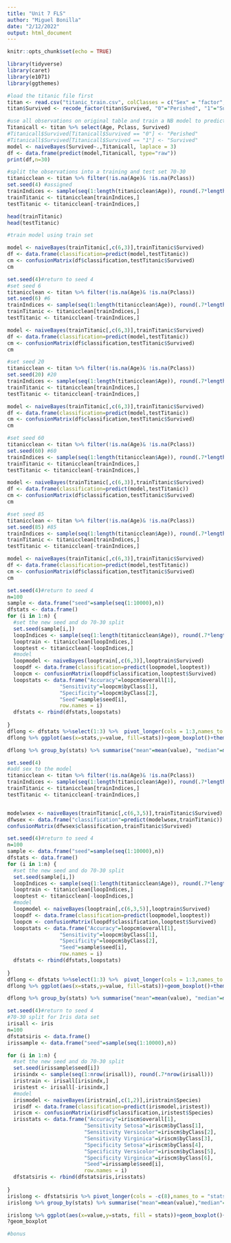 ```yaml
---
title: "Unit 7 FLS"
author: "Miguel Bonilla"
date: "2/12/2022"
output: html_document
---
```


```r
knitr::opts_chunk$set(echo = TRUE)
```

```r
library(tidyverse)
library(caret)
library(e1071)
library(ggthemes)


```


```r
#load the titanic file first
titan <- read.csv("titanic_train.csv", colClasses = c("Sex" = "factor","Survived"="factor"))
titan$Survived <- recode_factor(titan$Survived, "0"="Perished", "1"="Survived")

```

```r
#use all observations on original table and train a NB model to predict
Titanicall <- titan %>% select(Age, Pclass, Survived)
#Titanicall$Survived[Titanicall$Survived == "0"] <- "Perished"
#Titanicall$Survived[Titanicall$Survived == "1"] <- "Survived"
model <- naiveBayes(Survived~.,Titanicall, laplace = 3)
df <- data.frame(predict(model,Titanicall, type="raw"))
print(df,n=30)

```


```r
#split the observations into a training and test set 70-30
titanicclean <- titan %>% filter(!is.na(Age)& !is.na(Pclass))
set.seed(4) #assigned
trainIndices <- sample(seq(1:length(titanicclean$Age)), round(.7*length(titanicclean$Age)))
trainTitanic <- titanicclean[trainIndices,]
testTitanic <- titanicclean[-trainIndices,]

head(trainTitanic)
head(testTitanic)

```


```r
#train model using train set

model <- naiveBayes(trainTitanic[,c(6,3)],trainTitanic$Survived)
df <- data.frame(classification=predict(model,testTitanic))
cm <- confusionMatrix(df$classification,testTitanic$Survived)
cm

```


```r
set.seed(4)#return to seed 4
#set seed 6
titanicclean <- titan %>% filter(!is.na(Age)& !is.na(Pclass))
set.seed(6) #6
trainIndices <- sample(seq(1:length(titanicclean$Age)), round(.7*length(titanicclean$Age)))
trainTitanic <- titanicclean[trainIndices,]
testTitanic <- titanicclean[-trainIndices,]

model <- naiveBayes(trainTitanic[,c(6,3)],trainTitanic$Survived)
df <- data.frame(classification=predict(model,testTitanic))
cm <- confusionMatrix(df$classification,testTitanic$Survived)
cm

#set seed 20
titanicclean <- titan %>% filter(!is.na(Age)& !is.na(Pclass))
set.seed(20) #20
trainIndices <- sample(seq(1:length(titanicclean$Age)), round(.7*length(titanicclean$Age)))
trainTitanic <- titanicclean[trainIndices,]
testTitanic <- titanicclean[-trainIndices,]

model <- naiveBayes(trainTitanic[,c(6,3)],trainTitanic$Survived)
df <- data.frame(classification=predict(model,testTitanic))
cm <- confusionMatrix(df$classification,testTitanic$Survived)
cm

#set seed 60
titanicclean <- titan %>% filter(!is.na(Age)& !is.na(Pclass))
set.seed(60) #60
trainIndices <- sample(seq(1:length(titanicclean$Age)), round(.7*length(titanicclean$Age)))
trainTitanic <- titanicclean[trainIndices,]
testTitanic <- titanicclean[-trainIndices,]

model <- naiveBayes(trainTitanic[,c(6,3)],trainTitanic$Survived)
df <- data.frame(classification=predict(model,testTitanic))
cm <- confusionMatrix(df$classification,testTitanic$Survived)
cm

#set seed 85
titanicclean <- titan %>% filter(!is.na(Age)& !is.na(Pclass))
set.seed(85) #85
trainIndices <- sample(seq(1:length(titanicclean$Age)), round(.7*length(titanicclean$Age)))
trainTitanic <- titanicclean[trainIndices,]
testTitanic <- titanicclean[-trainIndices,]

model <- naiveBayes(trainTitanic[,c(6,3)],trainTitanic$Survived)
df <- data.frame(classification=predict(model,testTitanic))
cm <- confusionMatrix(df$classification,testTitanic$Survived)
cm
```


```r
set.seed(4)#return to seed 4
n=100
sample <- data.frame("seed"=sample(seq(1:10000),n))
dfstats <- data.frame()
for (i in 1:n) {
  #set the new seed and do 70-30 split
  set.seed(sample[i,])
  loopIndices <- sample(seq(1:length(titanicclean$Age)), round(.7*length(titanicclean$Age)))
  looptrain <- titanicclean[loopIndices,]
  looptest <- titanicclean[-loopIndices,]
  #model
  loopmodel <- naiveBayes(looptrain[,c(6,3)],looptrain$Survived)
  loopdf <- data.frame(classification=predict(loopmodel,looptest))
  loopcm <- confusionMatrix(loopdf$classification,looptest$Survived)
  loopstats <- data.frame("Accuracy"=loopcm$overall[1],
                 "Sensitivity"=loopcm$byClass[1],
                 "Specificity"=loopcm$byClass[2],
                 "Seed"=sample$seed[i],
                 row.names = i)
  dfstats <- rbind(dfstats,loopstats)
  
}
dflong <- dfstats %>%select(1:3) %>%  pivot_longer(cols = 1:3,names_to = "stats",values_to = "value")
dflong %>% ggplot(aes(x=stats,y=value, fill=stats))+geom_boxplot()+theme_hc()+scale_fill_pander()+stat_summary(fun = "mean", shape = 5, color = "white",size = .4)+ggtitle("Distribution of Accuracy, Sensitivity and Specificity")

dflong %>% group_by(stats) %>% summarise("mean"=mean(value), "median"=median(value))

```


```r
set.seed(4)
#add sex to the model
titanicclean <- titan %>% filter(!is.na(Age)& !is.na(Pclass))
trainIndices <- sample(seq(1:length(titanicclean$Age)), round(.7*length(titanicclean$Age)))
trainTitanic <- titanicclean[trainIndices,]
testTitanic <- titanicclean[-trainIndices,]


modelwsex <- naiveBayes(trainTitanic[,c(6,3,5)],trainTitanic$Survived)
dfwsex <- data.frame("classification"=predict(modelwsex,trainTitanic))
confusionMatrix(dfwsex$classification,trainTitanic$Survived)

```

```r
set.seed(4)#return to seed 4
n=100
sample <- data.frame("seed"=sample(seq(1:10000),n))
dfstats <- data.frame()
for (i in 1:n) {
  #set the new seed and do 70-30 split
  set.seed(sample[i,])
  loopIndices <- sample(seq(1:length(titanicclean$Age)), round(.7*length(titanicclean$Age)))
  looptrain <- titanicclean[loopIndices,]
  looptest <- titanicclean[-loopIndices,]
  #model
  loopmodel <- naiveBayes(looptrain[,c(6,3,5)],looptrain$Survived)
  loopdf <- data.frame(classification=predict(loopmodel,looptest))
  loopcm <- confusionMatrix(loopdf$classification,looptest$Survived)
  loopstats <- data.frame("Accuracy"=loopcm$overall[1],
                 "Sensitivity"=loopcm$byClass[1],
                 "Specificity"=loopcm$byClass[2],
                 "Seed"=sample$seed[i],
                 row.names = i)
  dfstats <- rbind(dfstats,loopstats)
  
}
dflong <- dfstats %>%select(1:3) %>%  pivot_longer(cols = 1:3,names_to = "stats",values_to = "value")
dflong %>% ggplot(aes(x=stats,y=value, fill=stats))+geom_boxplot()+theme_hc()+scale_fill_pander()+stat_summary(fun = "mean", shape = 5, color = "white",size = .4)+ggtitle("Distribution of Accuracy, Sensitivity and Specificity")

dflong %>% group_by(stats) %>% summarise("mean"=mean(value), "median"=median(value))

```


```r
set.seed(4)#return to seed 4
#70-30 split for Iris data set
irisall <- iris
n=100
dfstatsiris <- data.frame()
irissample <- data.frame("seed"=sample(seq(1:10000),n))

for (i in 1:n) {
  #set the new seed and do 70-30 split
  set.seed(irissample$seed[i])
  irisindx <- sample(seq(1:nrow(irisall)), round(.7*nrow(irisall)))
  iristrain <- irisall[irisindx,]
  iristest <- irisall[-irisindx,]
  #model
  irismodel <- naiveBayes(iristrain[,c(1,2)],iristrain$Species)
  irisdf <- data.frame(classification=predict(irismodel,iristest))
  iriscm <- confusionMatrix(irisdf$classification,iristest$Species)
  irisstats <- data.frame("Accuracy"=iriscm$overall[1],
                         "Sensitivity Setosa"=iriscm$byClass[1],
                         "Sensitivity Versicolor"=iriscm$byClass[2],
                         "Sensitivity Virginica"=iriscm$byClass[3],
                         "Specificity Setosa"=iriscm$byClass[4],
                         "Specificity Versicolor"=iriscm$byClass[5],
                         "Specificity Virginica"=iriscm$byClass[6],
                         "Seed"=irissample$seed[i],
                         row.names = i)
  dfstatsiris <- rbind(dfstatsiris,irisstats)
  
}
irislong <- dfstatsiris %>% pivot_longer(cols = -c(8),names_to = "stats",values_to = "value") %>% select(2:3)
irislong %>% group_by(stats) %>% summarise("mean"=mean(value),"median"=median(value))

irislong %>% ggplot(aes(x=value,y=stats, fill = stats))+geom_boxplot()+theme_hc()+scale_fill_pander()+stat_summary(fun = "mean", shape = 5, color = "white", size = .4)
?geom_boxplot
```


```r
#bonus

```

